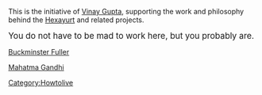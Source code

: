 This is the initiative of [[Vinay Gupta]], supporting the work and philosophy behind the [[Hexayurt]] and related projects.

<big>You do not have to be mad to work here, but you probably are.</big>

[[Buckminster Fuller]]

[[Mahatma Gandhi]]

[[Category:Howtolive]]